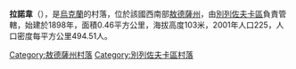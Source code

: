 {{coord|47|14|30|N|30|56|56|E|scale:30000|display=title}}

'''拉諾韋'''（{{lang-uk|Ланове}}），是[[烏克蘭|烏克蘭]]的村落，位於該國西南部[[敖德薩州|敖德薩州]]，由[[別列佐夫卡區|別列佐夫卡區]]負責管轄，始建於1898年，面積0.46平方公里，海拔高度103米，2001年人口225，人口密度每平方公里494.51人。

{{DEFAULTSORT:Ланове}}
[[Category:敖德薩州村落|Category:敖德薩州村落]]
[[Category:別列佐夫卡區村落|Category:別列佐夫卡區村落]]


{{Odessa-geo-stub}}